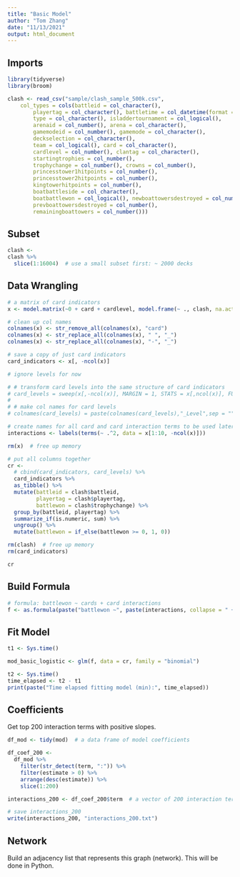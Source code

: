 ```yaml
---
title: "Basic Model"
author: "Tom Zhang"
date: "11/13/2021"
output: html_document
---
```


## Imports

```r
library(tidyverse)
library(broom)

clash <- read_csv("sample/clash_sample_500k.csv", 
    col_types = cols(battleid = col_character(), 
        playertag = col_character(), battletime = col_datetime(format = "%Y-%m-%d %H:%M:%S"), 
        type = col_character(), isladdertournament = col_logical(), 
        arenaid = col_number(), arena = col_character(), 
        gamemodeid = col_number(), gamemode = col_character(), 
        deckselection = col_character(), 
        team = col_logical(), card = col_character(), 
        cardlevel = col_number(), clantag = col_character(), 
        startingtrophies = col_number(), 
        trophychange = col_number(), crowns = col_number(), 
        princesstower1hitpoints = col_number(), 
        princesstower2hitpoints = col_number(), 
        kingtowerhitpoints = col_number(), 
        boatbattleside = col_character(), 
        boatbattlewon = col_logical(), newboattowersdestroyed = col_number(), 
        prevboattowersdestroyed = col_number(), 
        remainingboattowers = col_number()))
```

## Subset

```r
clash <-
clash %>%
  slice(1:16004)  # use a small subset first: ~ 2000 decks
```

## Data Wrangling

```r
# a matrix of card indicators
x <- model.matrix(~0 + card + cardlevel, model.frame(~ ., clash, na.action=na.pass))

# clean up col names
colnames(x) <- str_remove_all(colnames(x), "card")
colnames(x) <- str_replace_all(colnames(x), " ", "_")
colnames(x) <- str_replace_all(colnames(x), "-", "_")

# save a copy of just card indicators
card_indicators <- x[, -ncol(x)]

# ignore levels for now

# # transform card levels into the same structure of card indicators
# card_levels = sweep(x[,-ncol(x)], MARGIN = 1, STATS = x[,ncol(x)], FUN = "*")
# 
# # make col names for card levels
# colnames(card_levels) = paste(colnames(card_levels),"_Level",sep = "")

# create names for all card and card interaction terms to be used later
interactions <- labels(terms(~ .^2, data = x[1:10, -ncol(x)]))

rm(x)  # free up memory

# put all columns together
cr <-
  # cbind(card_indicators, card_levels) %>%
  card_indicators %>%
  as_tibble() %>%
  mutate(battleid = clash$battleid,
         playertag = clash$playertag,
         battlewon = clash$trophychange) %>%
  group_by(battleid, playertag) %>%
  summarize_if(is.numeric, sum) %>%
  ungroup() %>%
  mutate(battlewon = if_else(battlewon >= 0, 1, 0))

rm(clash)  # free up memory
rm(card_indicators)

cr
```

## Build Formula

```r
# formula: battlewon ~ cards + card interactions
f <- as.formula(paste("battlewon ~", paste(interactions, collapse = " + ")))
```

## Fit Model

```r
t1 <- Sys.time()

mod_basic_logistic <- glm(f, data = cr, family = "binomial")

t2 <- Sys.time()
time_elapsed <- t2 - t1
print(paste("Time elapsed fitting model (min):", time_elapsed))
```

## Coefficients

Get top 200 interaction terms with positive slopes.

```r
df_mod <- tidy(mod)  # a data frame of model coefficients

df_coef_200 <-
  df_mod %>%
    filter(str_detect(term, ":")) %>%
    filter(estimate > 0) %>%
    arrange(desc(estimate)) %>%
    slice(1:200)

interactions_200 <- df_coef_200$term  # a vector of 200 interaction terms
```

```r
# save interactions_200
write(interactions_200, "interactions_200.txt")
```

## Network

Build an adjacency list that represents this graph (network).
This will be done in Python.
